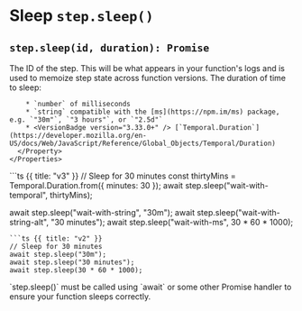 
# Sleep `step.sleep()`

## `step.sleep(id, duration): Promise`

<Row>
  <Col>
    <Properties>
      <Property name="id" type="string" required>
        The ID of the step. This will be what appears in your function's logs and is used to memoize step state across function versions.
      </Property>
      <Property name="duration" type="number | string | Temporal.Duration" required>
        The duration of time to sleep:

        * `number` of milliseconds
        * `string` compatible with the [ms](https://npm.im/ms) package, e.g. `"30m"`, `"3 hours"`, or `"2.5d"`
        * <VersionBadge version="3.33.0+" /> [`Temporal.Duration`](https://developer.mozilla.org/en-US/docs/Web/JavaScript/Reference/Global_Objects/Temporal/Duration)
      </Property>
    </Properties>
  </Col>
  <Col>
  <CodeGroup>
  ```ts {{ title: "v3" }}
  // Sleep for 30 minutes
  const thirtyMins = Temporal.Duration.from({ minutes: 30 });
  await step.sleep("wait-with-temporal", thirtyMins);

  await step.sleep("wait-with-string", "30m");
  await step.sleep("wait-with-string-alt", "30 minutes");
  await step.sleep("wait-with-ms", 30 * 60 * 1000);
  ```
  ```ts {{ title: "v2" }}
  // Sleep for 30 minutes
  await step.sleep("30m");
  await step.sleep("30 minutes");
  await step.sleep(30 * 60 * 1000);
  ```
  </CodeGroup>
  </Col>
</Row>

<Callout>
  `step.sleep()` must be called using `await` or some other Promise handler to ensure your function sleeps correctly.
</Callout>
